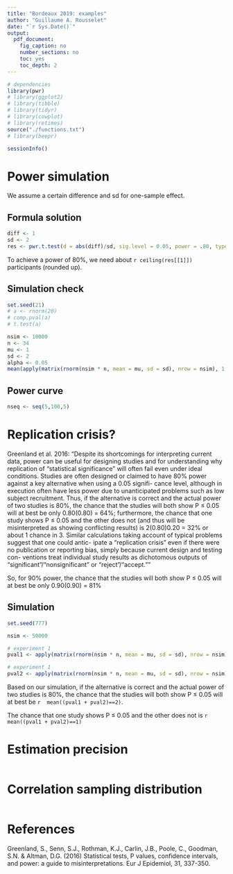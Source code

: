 ```yaml
---
title: "Bordeaux 2019: examples"
author: "Guillaume A. Rousselet"
date: "`r Sys.Date()`"
output:
  pdf_document:
    fig_caption: no
    number_sections: no
    toc: yes
    toc_depth: 2
---
```


```r
# dependencies
library(pwr)
# library(ggplot2)
# library(tibble)
# library(tidyr)
# library(cowplot)
# library(retimes)
source("./functions.txt")
# library(beepr)
```

```r
sessionInfo()
```

# Power simulation

We assume a certain difference and sd for one-sample effect.

## Formula solution
```r
diff <- 1
sd <- 2
res <- pwr.t.test(d = abs(diff)/sd, sig.level = 0.05, power = .80, type = "one.sample")
```

To achieve a power of 80%, we need about `r ceiling(res[[1]])` participants (rounded up).

## Simulation check
```r
set.seed(21)
# a <- rnorm(20)
# comp.pval(a)
# t.test(a)

nsim <- 10000
n <- 34
mu <- 1
sd <- 2
alpha <- 0.05
mean(apply(matrix(rnorm(nsim * n, mean = mu, sd = sd), nrow = nsim), 1, comp.pval) <= alpha)
```

## Power curve
```r
nseq <- seq(5,100,5)
```


# Replication crisis?

Greenland et al. 2016:
"Despite its shortcomings for interpreting current data, power can be useful for designing studies and for understanding why replication of “statistical significance” will often fail even under ideal conditions. Studies are often designed or claimed to have 80% power against a key alternative when using a 0.05 signifi- cance level, although in execution often have less power due to unanticipated problems such as low subject recruitment. Thus, if the alternative is correct and the actual power of two studies is 80%, the chance that the studies will both show P ≤ 0.05 will at best be only 0.80(0.80) = 64%; furthermore, the chance that one study shows P ≤ 0.05 and the other does not (and thus will be misinterpreted as showing conflicting results) is 2(0.80)0.20 = 32% or about 1 chance in 3. Similar calculations taking account of typical problems suggest that one could antic- ipate a “replication crisis” even if there were no publication or reporting bias, simply because current design and testing con- ventions treat individual study results as dichotomous outputs of “significant”/“nonsignificant” or “reject”/“accept.”"

So, for 90% power, the chance that the studies will both show P ≤ 0.05 will at best be only 0.90(0.90) = 81%

## Simulation
```r
set.seed(777)

nsim <- 50000

# experiment 1
pval1 <- apply(matrix(rnorm(nsim * n, mean = mu, sd = sd), nrow = nsim), 1, comp.pval) <= alpha

# experiment 1
pval2 <- apply(matrix(rnorm(nsim * n, mean = mu, sd = sd), nrow = nsim), 1, comp.pval) <= alpha
```

Based on our simulation, if the alternative is correct and the actual power of two studies is 80%, the chance that the studies will both show P ≤ 0.05 will at best be `r  mean((pval1 + pval2)==2)`.

The chance that one study shows P ≤ 0.05 and the other does not is `r  mean((pval1 + pval2)==1)`

# Estimation precision
```r

```


# Correlation sampling distribution

```r

```

# References
Greenland, S., Senn, S.J., Rothman, K.J., Carlin, J.B., Poole, C., Goodman, S.N. & Altman, D.G. (2016) Statistical tests, P values, confidence intervals, and power: a guide to misinterpretations. Eur J Epidemiol, 31, 337-350.

